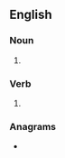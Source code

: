==English==

===Noun===
{{head|en|noun plural form}}

# {{plural of|upset|lang=en}}

===Verb===
{{head|en|verb form}}

# {{en-third-person singular of|upset}}

===Anagrams===
* {{anagrams|en|a=epsstu|set-ups|sets up|setups|steups|stupes}}